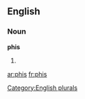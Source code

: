 ==English==

===Noun===
'''phis'''

# {{plural of|[[phi]]}}

[[Category:English plurals]]

[[ar:phis]]
[[fr:phis]]